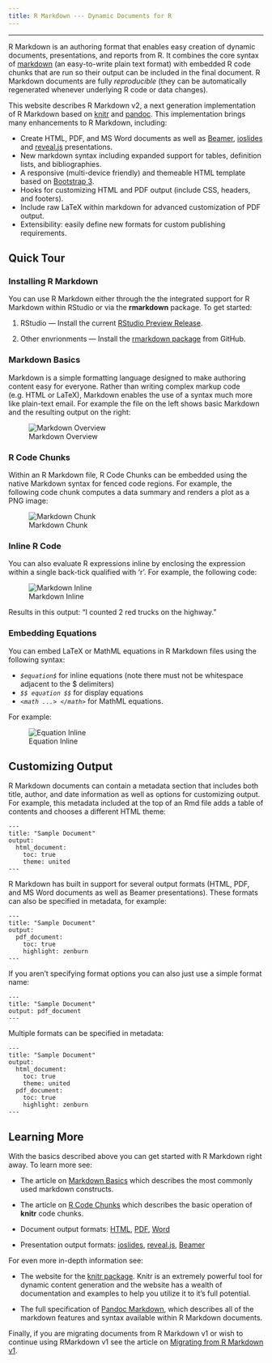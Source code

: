```yaml
---
title: R Markdown --- Dynamic Documents for R
---
```


***

R Markdown is an authoring format that enables easy creation of dynamic documents, presentations, and reports from R. It combines the core syntax of [markdown](http://daringfireball.net/projects/markdown/basics) (an easy-to-write plain text format) with embedded R code chunks that are run so their output can be included in the final document. R Markdown documents are fully *reproducible* (they can be automatically regenerated whenever underlying R code or data changes).

This website describes R Markdown v2, a next generation implementation of R Markdown based on  [knitr](http://yihui.name/knitr/) and [pandoc](http://johnmacfarlane.net/pandoc/). This implementation brings many enhancements to R Markdown, including:

* Create HTML, PDF, and MS Word documents as well as [Beamer](https://bitbucket.org/rivanvx/beamer/wiki/Home), [ioslides](https://code.google.com/p/io-2012-slides/) and [reveal.js](http://lab.hakim.se/reveal-js/#/) presentations.
* New markdown syntax including expanded support for tables, definition lists, and bibliographies.
* A responsive (multi-device friendly) and themeable HTML template based on [Bootstrap 3](http://getbootstrap.com).
* Hooks for customizing HTML and PDF output (include CSS, headers, and footers).
* Include raw LaTeX within markdown for advanced customization of PDF output.
* Extensibility: easily define new formats for custom publishing requirements.


## Quick Tour

### Installing R Markdown

You can use R Markdown either through the the integrated support for R Markdown within RStudio or via the **rmarkdown** package. To get started:

1. RStudio --- Install the current [RStudio Preview Release](http://www.rstudio.com/ide/download/preview).

2. Other envrionments --- Install the [rmarkdown package](https://github.com/rstudio/rmarkdown) from GitHub.


### Markdown Basics

Markdown is a simple formatting language designed to make authoring content easy for everyone. Rather than writing complex markup code (e.g. HTML or LaTeX), Markdown enables the use of a syntax much more like plain-text email. For example the file on the left shows basic Markdown and the resulting output on the right:

![Markdown Overview](images/markdownOverview.png)

### R Code Chunks

Within an R Markdown file, R Code Chunks can be embedded using the native Markdown syntax for fenced code regions. For example, the following code chunk computes a data summary and renders a plot as a PNG image:

![Markdown Chunk](images/markdownChunk.png)


### Inline R Code

You can also evaluate R expressions inline by enclosing the expression within a single back-tick qualified with 'r'. For example, the following code:

![Markdown Inline](images/markdownInline.png)

Results in this output: "I counted 2 red trucks on the highway."

### Embedding Equations

You can embed LaTeX or MathML equations in R Markdown files using the following syntax:

* *`$equation$`* for inline equations (note there must not be whitespace adjacent to the $ delimiters)
* *`$$ equation $$`* for display equations
* *`<math ...> </math>`* for MathML equations.

For example:

![Equation Inline](images/equations_inline.png)

## Customizing Output

R Markdown documents can contain a metadata section that includes both title, author, and date information as well as options for customizing output. For example, this metadata included at the top of an Rmd file adds a table of contents and chooses a different HTML theme:

```
---
title: "Sample Document"
output:
  html_document:
    toc: true
    theme: united
---
```

R Markdown has built in support for several output formats (HTML, PDF, and MS Word documents as well as Beamer presentations). These formats can also be specified in metadata, for example:

```
---
title: "Sample Document"
output:
  pdf_document:
    toc: true
    highlight: zenburn
---
```

If you aren't specifying format options you can also just use a simple format name:

```
---
title: "Sample Document"
output: pdf_document
---
```

Multiple formats can be specified in metadata:

```
---
title: "Sample Document"
output:
  html_document:
    toc: true
    theme: united
  pdf_document:
    toc: true
    highlight: zenburn
---
```

## Learning More

With the basics described above you can get started with R Markdown right away. To learn more see:

* The article on [Markdown Basics](authoring_basics.html) which describes the most commonly used markdown constructs.

* The article on [R Code Chunks](authoring_rcodechunks.html) which describes the basic operation of **knitr** code chunks.

* Document output formats: [HTML](html_document_format.html), [PDF](pdf_document_format.html), [Word](word_document_format.html)

* Presentation output formats: [ioslides](ioslides_presentation_format.html), [reveal.js](revealjs_presentation_format.html), [Beamer](beamer_presentation_format.html)


For even more in-depth information see:

* The website for the [knitr package](http://yihui.name/knitr/). Knitr is an extremely powerful tool for dynamic content generation and the website has a wealth of documentation and examples to help you utilize it to it's full potential.

* The full specification of [Pandoc Markdown](authoring_pandoc_markdown.html), which describes all of the markdown features and syntax available within R Markdown documents.

Finally, if you are migrating documents from R Markdown v1 or wish to continue using RMarkdown v1 see the article on [Migrating from R Markdown v1](authoring_migrating_from_v1.html).

